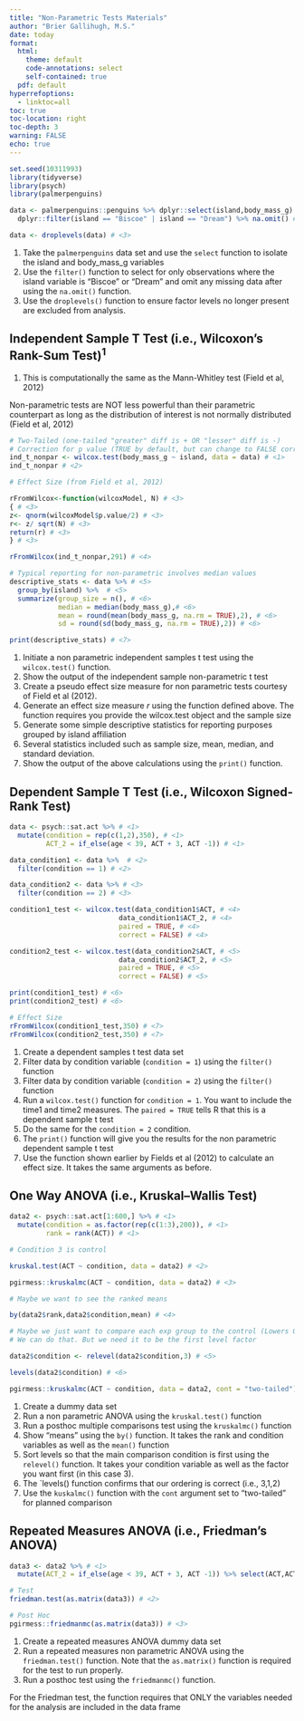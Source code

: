 ```yaml
---
title: "Non-Parametric Tests Materials"
author: "Brier Gallihugh, M.S."
date: today
format:
  html:
    theme: default
    code-annotations: select
    self-contained: true
  pdf: default
hyperrefoptions:
  - linktoc=all
toc: true
toc-location: right
toc-depth: 3
warning: FALSE
echo: true
---
```


```r
set.seed(10311993)
library(tidyverse)
library(psych)
library(palmerpenguins)

data <- palmerpenguins::penguins %>% dplyr::select(island,body_mass_g) %>% # <1>
  dplyr::filter(island == "Biscoe" | island == "Dream") %>% na.omit() # <2>

data <- droplevels(data) # <3>
```
1. Take the `palmerpenguins` data set and use the `select` function to isolate the island and body_mass_g variables
2. Use the `filter()` function to select for only observations where the island variable is "Biscoe" or "Dream" and omit any missing data after using the `na.omit()` function.
3. Use the `droplevels()` function to ensure factor levels no longer present are excluded from analysis.

## Independent Sample T Test (i.e., Wilcoxon’s Rank-Sum Test)^1^

:::{.callout-tip}
1. This is computationally the same as the Mann-Whitley test (Field et al, 2012)
:::

:::{.callout-caution}
Non-parametric tests are NOT less powerful than their parametric counterpart as long as the distribution of interest is not normally distributed (Field et al, 2012)
:::

```r
# Two-Tailed (one-tailed "greater" diff is + OR "lesser" diff is -)
# Correction for p value (TRUE by default, but can change to FALSE correction = FALSE)
ind_t_nonpar <- wilcox.test(body_mass_g ~ island, data = data) # <1>
ind_t_nonpar # <2>

# Effect Size (from Field et al, 2012)

rFromWilcox<-function(wilcoxModel, N) # <3>
{ # <3>
z<- qnorm(wilcoxModel$p.value/2) # <3>
r<- z/ sqrt(N) # <3>
return(r) # <3>
} # <3>

rFromWilcox(ind_t_nonpar,291) # <4>

# Typical reporting for non-parametric involves median values
descriptive_stats <- data %>% # <5>
  group_by(island) %>%  # <5>
  summarize(group_size = n(), # <6>
            median = median(body_mass_g),# <6>
            mean = round(mean(body_mass_g, na.rm = TRUE),2), # <6>
            sd = round(sd(body_mass_g, na.rm = TRUE),2)) # <6>

print(descriptive_stats) # <7>
```
1. Initiate a non parametric independent samples t test using the `wilcox.test()` function.
2. Show the output of the independent sample non-parametric t test
3. Create a pseudo effect size measure for non parametric tests courtesy of Field et al (2012).
4. Generate an effect size measure *r* using the function defined above. The function requires you provide the wilcox.test object and the sample size
5. Generate some simple descriptive statistics for reporting purposes grouped by island affiliation
6. Several statistics included such as sample size, mean, median, and standard deviation.
7. Show the output of the above calculations using the `print()` function.

## Dependent Sample T Test (i.e., Wilcoxon Signed-Rank Test)

```r
data <- psych::sat.act %>% # <1>
  mutate(condition = rep(c(1,2),350), # <1>
         ACT_2 = if_else(age < 39, ACT + 3, ACT -1)) # <1>

data_condition1 <- data %>%  # <2>
  filter(condition == 1) # <2>

data_condition2 <- data %>% # <3>
  filter(condition == 2) # <3>

condition1_test <- wilcox.test(data_condition1$ACT, # <4>
                           data_condition1$ACT_2, # <4>
                           paired = TRUE, # <4>
                           correct = FALSE) # <4>

condition2_test <- wilcox.test(data_condition2$ACT, # <5>
                           data_condition2$ACT_2, # <5>
                           paired = TRUE, # <5>
                           correct = FALSE) # <5>

print(condition1_test) # <6>
print(condition2_test) # <6>

# Effect Size
rFromWilcox(condition1_test,350) # <7>
rFromWilcox(condition2_test,350) # <7>
```
1. Create a dependent samples t test data set
2. Filter data by condition variable (`condition = 1`) using the `filter()` function
3. Filter data by condition variable (`condition = 2`) using the `filter()` function
4. Run a `wilcox.test()` function for `condition = 1`. You want to include the time1 and time2 measures. The `paired = TRUE` tells R that this is a dependent sample t test
5. Do the same for the `condition = 2` condition.
6. The `print()` function will give you the results for the non parametric dependent sample t test
7. Use the function shown earlier by Fields et al (2012) to calculate an effect size. It takes the same arguments as before.


## One Way ANOVA (i.e., Kruskal–Wallis Test)

```r
data2 <- psych::sat.act[1:600,] %>% # <1>
  mutate(condition = as.factor(rep(c(1:3),200)), # <1>
         rank = rank(ACT)) # <1>

# Condition 3 is control

kruskal.test(ACT ~ condition, data = data2) # <2>

pgirmess::kruskalmc(ACT ~ condition, data = data2) # <3>

# Maybe we want to see the ranked means

by(data2$rank,data2$condition,mean) # <4>

# Maybe we just want to compare each exp group to the control (Lowers Odds of Type II error).
# We can do that. But we need it to be the first level factor

data2$condition <- relevel(data2$condition,3) # <5>

levels(data2$condition) # <6>

pgirmess::kruskalmc(ACT ~ condition, data = data2, cont = "two-tailed") # <7>
```
1. Create a dummy data set
2. Run a non parametric ANOVA using the `kruskal.test()` function
3. Run a posthoc multiple comparisons test using the `kruskalmc()` function
4. Show "means" using the `by()` function. It takes the rank and condition variables as well as the `mean()` function 
5. Sort levels so that the main comparison condition is first using the `relevel()` function. It takes your condition variable as well as the factor you want first (in this case 3).
6. The `levels() function confirms that our ordering is correct (i.e., 3,1,2)
7. Use the `kuskalmc()` function with the `cont` argument set to "two-tailed" for planned comparison

## Repeated Measures ANOVA (i.e., Friedman's ANOVA)

```r
data3 <- data2 %>% # <1>
  mutate(ACT_2 = if_else(age < 39, ACT + 3, ACT -1)) %>% select(ACT,ACT_2) # <1>

# Test
friedman.test(as.matrix(data3)) # <2>

# Post Hoc
pgirmess::friedmanmc(as.matrix(data3)) # <3>
```
1. Create a repeated measures ANOVA dummy data set
2. Run a repeated measures non parametric ANOVA using the `friedman.test()` function. Note that the `as.matrix()` function is required for the test to run properly.
3. Run a posthoc test using the `friedmanmc()` function.

:::{.callout-tip}
For the Friedman test, the function requires that ONLY the variables needed for the analysis are included in the data frame
:::

